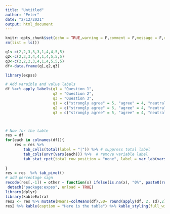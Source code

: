 ```yaml
---
title: "Untitled"
author: "Peter"
date: "2/12/2021"
output: html_document
---
```


```r
knitr::opts_chunk$set(echo = TRUE,warning = F,comment = F,message = F,results = 'asis')
rm(list = ls())
```

```r
q1<-c(2,2,3,3,3,1,4,4,5,5)
q2<-c(2,3,3,4,4,1,4,5,5,5)
q3<-c(2,2,2,3,4,1,4,5,5,5)
df<-data.frame(q1,q2,q3)

library(expss)

# Add varaible and value labels
df %<>% apply_labels(q1 = "Question 1",
                     q2 = "Question 2",
                     q3 = "Question 3",
                     q1 = c("strongly agree" = 5, "agree" = 4, "neutral" = 3, "disagree" = 2, "strongly disagree" = 1),
                     q2 = c("strongly agree" = 5, "agree" = 4, "neutral" = 3, "disagree" = 2, "strongly disagree" = 1),
                     q3 = c("strongly agree" = 5, "agree" = 4, "neutral" = 3, "disagree" = 2, "strongly disagree" = 1))



# Now for the table
res = df
for(each in colnames(df)){
    res = res %>% 
        tab_cells(total(label = "|")) %>% # suppress total label
        tab_cols(unvr(vars(each))) %>%  # remove variable label 
        tab_stat_rpct(total_row_position = "none", label = var_lab(vars(each)))   # use variable label as statistic label
      
}
res = res  %>% tab_pivot() 
# add percentage sign
recode(res[,-1]) = other ~ function(x) ifelse(is.na(x), "0%", paste0(round(x, 0), "%"))
 detach("package:expss", unload = TRUE)
library(dplyr)
library(kableExtra)
res2 <- res %>% mutate(Means=colMeans(df),SD= round(apply(df, 2, sd),2))
res2 %>% kable(caption = "Here is the table") %>% kable_styling(full_width = F,"hover")
 
  

```

